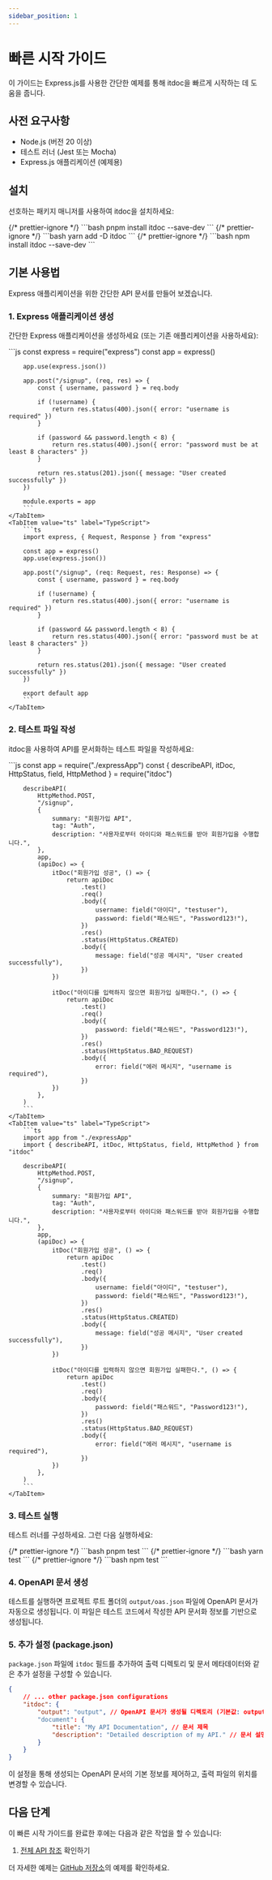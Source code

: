 ```yaml
---
sidebar_position: 1
---
```



# 빠른 시작 가이드

이 가이드는 Express.js를 사용한 간단한 예제를 통해 itdoc을 빠르게 시작하는 데 도움을 줍니다.

## 사전 요구사항

- Node.js (버전 20 이상)
- 테스트 러너 (Jest 또는 Mocha)
- Express.js 애플리케이션 (예제용)

## 설치

선호하는 패키지 매니저를 사용하여 itdoc을 설치하세요:

<Tabs>
    {/* prettier-ignore */}
    <TabItem value="pnpm" label="pnpm" default>
        ```bash
        pnpm install itdoc --save-dev
        ```
    </TabItem>
    {/* prettier-ignore */}
    <TabItem value="yarn" label="yarn">
        ```bash
        yarn add -D itdoc
        ```
    </TabItem>
    {/* prettier-ignore */}
    <TabItem value="npm" label="npm">
        ```bash
        npm install itdoc --save-dev
        ```
    </TabItem>
</Tabs>

## 기본 사용법

Express 애플리케이션을 위한 간단한 API 문서를 만들어 보겠습니다.

### 1. Express 애플리케이션 생성

간단한 Express 애플리케이션을 생성하세요 (또는 기존 애플리케이션을 사용하세요):

<Tabs>
    <TabItem value="js" label="JavaScript" default>
        ```js
        const express = require("express")
        const app = express()

        app.use(express.json())

        app.post("/signup", (req, res) => {
            const { username, password } = req.body

            if (!username) {
                return res.status(400).json({ error: "username is required" })
            }

            if (password && password.length < 8) {
                return res.status(400).json({ error: "password must be at least 8 characters" })
            }

            return res.status(201).json({ message: "User created successfully" })
        })

        module.exports = app
        ```
    </TabItem>
    <TabItem value="ts" label="TypeScript">
        ```ts
        import express, { Request, Response } from "express"

        const app = express()
        app.use(express.json())

        app.post("/signup", (req: Request, res: Response) => {
            const { username, password } = req.body

            if (!username) {
                return res.status(400).json({ error: "username is required" })
            }

            if (password && password.length < 8) {
                return res.status(400).json({ error: "password must be at least 8 characters" })
            }

            return res.status(201).json({ message: "User created successfully" })
        })

        export default app
        ```
    </TabItem>

</Tabs>

### 2. 테스트 파일 작성

itdoc을 사용하여 API를 문서화하는 테스트 파일을 작성하세요:

<Tabs>
    <TabItem value="js" label="JavaScript" default>
        ```js
        const app = require("./expressApp")
        const { describeAPI, itDoc, HttpStatus, field, HttpMethod } = require("itdoc")

        describeAPI(
            HttpMethod.POST,
            "/signup",
            {
                summary: "회원가입 API",
                tag: "Auth",
                description: "사용자로부터 아이디와 패스워드를 받아 회원가입을 수행합니다.",
            },
            app,
            (apiDoc) => {
                itDoc("회원가입 성공", () => {
                    return apiDoc
                        .test()
                        .req()
                        .body({
                            username: field("아이디", "testuser"),
                            password: field("패스워드", "Password123!"),
                        })
                        .res()
                        .status(HttpStatus.CREATED)
                        .body({
                            message: field("성공 메시지", "User created successfully"),
                        })
                })

                itDoc("아이디를 입력하지 않으면 회원가입 실패한다.", () => {
                    return apiDoc
                        .test()
                        .req()
                        .body({
                            password: field("패스워드", "Password123!"),
                        })
                        .res()
                        .status(HttpStatus.BAD_REQUEST)
                        .body({
                            error: field("에러 메시지", "username is required"),
                        })
                })
            },
        )
        ```
    </TabItem>
    <TabItem value="ts" label="TypeScript">
        ```ts
        import app from "./expressApp"
        import { describeAPI, itDoc, HttpStatus, field, HttpMethod } from "itdoc"

        describeAPI(
            HttpMethod.POST,
            "/signup",
            {
                summary: "회원가입 API",
                tag: "Auth",
                description: "사용자로부터 아이디와 패스워드를 받아 회원가입을 수행합니다.",
            },
            app,
            (apiDoc) => {
                itDoc("회원가입 성공", () => {
                    return apiDoc
                        .test()
                        .req()
                        .body({
                            username: field("아이디", "testuser"),
                            password: field("패스워드", "Password123!"),
                        })
                        .res()
                        .status(HttpStatus.CREATED)
                        .body({
                            message: field("성공 메시지", "User created successfully"),
                        })
                })

                itDoc("아이디를 입력하지 않으면 회원가입 실패한다.", () => {
                    return apiDoc
                        .test()
                        .req()
                        .body({
                            password: field("패스워드", "Password123!"),
                        })
                        .res()
                        .status(HttpStatus.BAD_REQUEST)
                        .body({
                            error: field("에러 메시지", "username is required"),
                        })
                })
            },
        )
        ```
    </TabItem>

</Tabs>

### 3. 테스트 실행

테스트 러너를 구성하세요. 그런 다음 실행하세요:

<Tabs>
    {/* prettier-ignore */}
    <TabItem value="pnpm" label="pnpm" default>
        ```bash
        pnpm test
        ```
    </TabItem>
    {/* prettier-ignore */}
    <TabItem value="yarn" label="yarn">
        ```bash
        yarn test
        ```
    </TabItem>
    {/* prettier-ignore */}
    <TabItem value="npm" label="npm">
        ```bash
        npm test
        ```
    </TabItem>
</Tabs>

### 4. OpenAPI 문서 생성

테스트를 실행하면 프로젝트 루트 폴더의 `output/oas.json` 파일에 OpenAPI 문서가 자동으로 생성됩니다.
이 파일은 테스트 코드에서 작성한 API 문서화 정보를 기반으로 생성됩니다.

### 5. 추가 설정 (package.json)

`package.json` 파일에 `itdoc` 필드를 추가하여 출력 디렉토리 및 문서 메타데이터와 같은 추가 설정을
구성할 수 있습니다.

```json title="package.json"
{
    // ... other package.json configurations
    "itdoc": {
        "output": "output", // OpenAPI 문서가 생성될 디렉토리 (기본값: output)
        "document": {
            "title": "My API Documentation", // 문서 제목
            "description": "Detailed description of my API." // 문서 설명
        }
    }
}
```

이 설정을 통해 생성되는 OpenAPI 문서의 기본 정보를 제어하고, 출력 파일의 위치를 변경할 수 있습니다.

## 다음 단계

이 빠른 시작 가이드를 완료한 후에는 다음과 같은 작업을 할 수 있습니다:

1. [전체 API 참조](../api-reference/reference) 확인하기

더 자세한 예제는 [GitHub 저장소](https://github.com/do-pa/itdoc/tree/main/examples)의 예제를
확인하세요.
